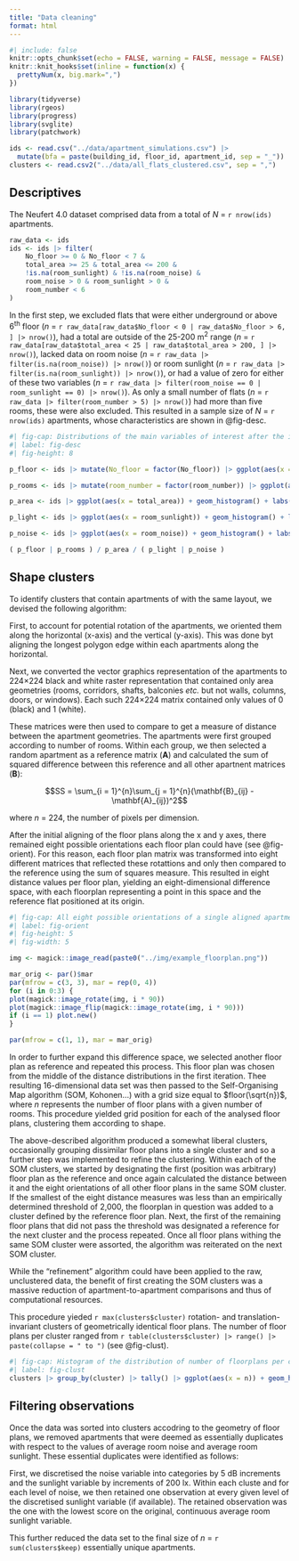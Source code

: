 ```yaml
---
title: "Data cleaning"
format: html
---
```



```r
#| include: false
knitr::opts_chunk$set(echo = FALSE, warning = FALSE, message = FALSE)
knitr::knit_hooks$set(inline = function(x) {
  prettyNum(x, big.mark=",")
})

library(tidyverse)
library(rgeos)
library(progress)
library(svglite)
library(patchwork)
```

```r
ids <- read.csv("../data/apartment_simulations.csv") |>
  mutate(bfa = paste(building_id, floor_id, apartment_id, sep = "_"))
clusters <- read.csv2("../data/all_flats_clustered.csv", sep = ",")
```


## Descriptives

The Neufert 4.0 dataset comprised data from a total of _N_ = `r nrow(ids)` apartments.

```r
raw_data <- ids
ids <- ids |> filter(
    No_floor >= 0 & No_floor < 7 &
    total_area >= 25 & total_area <= 200 &
    !is.na(room_sunlight) & !is.na(room_noise) &
    room_noise > 0 & room_sunlight > 0 &
    room_number < 6
)
```

In the first step, we excluded flats that were either underground or above 6^th^ floor (_n_ = `r raw_data[raw_data$No_floor < 0 | raw_data$No_floor > 6, ] |> nrow()`), had a total are outside of the 25-200 m^2^ range (_n_ = `r raw_data[raw_data$total_area < 25 | raw_data$total_area > 200, ] |> nrow()`), lacked data on room noise (_n_ = `r raw_data |> filter(is.na(room_noise)) |> nrow()`) or room sunlight (_n_ = `r raw_data |> filter(is.na(room_sunlight)) |> nrow()`), or had a value of zero for either of these two variables (_n_ = `r raw_data |> filter(room_noise == 0 | room_sunlight == 0) |> nrow()`). As only a small number of flats (_n_ = `r raw_data |> filter(room_number > 5) |> nrow()`) had more than five rooms, these were also excluded. This resulted in a sample size of _N_ = `r nrow(ids)` apartments, whose characteristics are shown in @fig-desc.

```r
#| fig-cap: Distributions of the main variables of interest after the initial data cleaning.
#| label: fig-desc 
#| fig-height: 8

p_floor <- ids |> mutate(No_floor = factor(No_floor)) |> ggplot(aes(x = No_floor)) + geom_bar() + labs(x = "Floor")

p_rooms <- ids |> mutate(room_number = factor(room_number)) |> ggplot(aes(x = room_number)) + geom_bar() + labs(x = "Number of rooms")

p_area <- ids |> ggplot(aes(x = total_area)) + geom_histogram() + labs(x = "Total area (m2)")

p_light <- ids |> ggplot(aes(x = room_sunlight)) + geom_histogram() + labs(x = "Average room sunlight (klx)")

p_noise <- ids |> ggplot(aes(x = room_noise)) + geom_histogram() + labs(x = "Average room noise (dB)")

( p_floor | p_rooms ) / p_area / ( p_light | p_noise )
```

## Shape clusters

To identify clusters that contain apartments of with the same layout, we devised the following algorithm:

First, to account for potential rotation of the apartments, we oriented them along the horizontal (x-axis) and the vertical (y-axis). This was done byt aligning the longest polygon edge within each apartments along the horizontal.

Next, we converted the vector graphics representation of the apartments to 224&times;224 black and white raster representation that contained only area geometries (rooms, corridors, shafts, balconies _etc._ but not walls, columns, doors, or windows). Each such 224&times;224 matrix contained only values of 0 (black) and 1 (white).

These matrices were then used to compare to get a measure of distance between the apartment geometries. The apartments were first grouped according to number of rooms. Within each group, we then selected a random apartment as a reference matrix ($\mathbf{A}$) and calculated the sum of squared difference between this reference and all other apartnent matrices ($\mathbf{B}$):

$$SS = \sum_{i = 1}^{n}\sum_{j = 1}^{n}(\mathbf{B}_{ij} - \mathbf{A}_{ij})^2$$

where $n$ = 224, the number of pixels per dimension.

After the initial aligning of the floor plans along the x and y axes, there remained eight possible orientations each floor plan could have (see @fig-orient). For this reason, each floor plan matrix was transformed into eight different matrices that reflected these rotattions and only then compared to the reference using the sum of squares measure. This resulted in eight distance values per floor plan, yielding an eight-dimensional difference space, with each floorplan representing a point in this space and the reference flat positioned at its origin.


```r
#| fig-cap: All eight possible orientations of a single aligned apartment representation
#| label: fig-orient 
#| fig-height: 5
#| fig-width: 5

img <- magick::image_read(paste0("../img/example_floorplan.png"))

mar_orig <- par()$mar
par(mfrow = c(3, 3), mar = rep(0, 4))
for (i in 0:3) {
plot(magick::image_rotate(img, i * 90))
plot(magick::image_flip(magick::image_rotate(img, i * 90)))
if (i == 1) plot.new()
}

par(mfrow = c(1, 1), mar = mar_orig)
```

In order to further expand this difference space, we selected another floor plan as reference and repeated this process. This floor plan was chosen from the middle of the distance distributions in the first iteration. Thee resulting 16-dimensional data set was then passed to the Self-Organising Map algorithm (SOM, Kohonen...) with a grid size equal to $floor(\sqrt{n})$, where $n$ represents the number of floor plans with a given number of rooms. This procedure yielded grid position for each of the analysed floor plans, clustering them according to shape.

The above-described algorithm produced a somewhat liberal clusters, occasionally grouping dissimilar floor plans into a single cluster and so a further step was implemented to refine the clustering. Within each of the SOM clusters, we started by designating the first (position was arbitrary) floor plan as the reference and once again calculated the distance between it and the eight orientations of all other floor plans in the same SOM cluster. If the smallest of the eight distance measures was less than an empirically determined threshold of 2,000, the floorplan in question was added to a cluster defined by the reference floor plan. Next, the first of the remaining floor plans that did not pass the threshold was designated a reference for the next cluster and the process repeated. Once all floor plans withing the same SOM cluster were assorted, the algorithm was reiterated on the next SOM cluster.

While the "refinement" algorithm could have been applied to the raw, unclustered data, the benefit of first creating the SOM clusters was a massive reduction of apartment-to-apartment comparisons and thus of computational resources.

This procedure yieded `r max(clusters$cluster)` rotation- and translation-invariant clusters of geometrically identical floor plans. The number of floor plans per cluster ranged from `r table(clusters$cluster) |> range() |> paste(collapse = " to ")` (see @fig-clust).


```r
#| fig-cap: Histogram of the distribution of number of floorplans per cluster
#| label: fig-clust
clusters |> group_by(cluster) |> tally() |> ggplot(aes(x = n)) + geom_histogram() + labs(x = "Number of floor plans per cluster")
```

## Filtering observations

Once the data was sorted into clusters accodring to the geometry of floor plans, we removed apartments that were deemed as essentially duplicates with respect to the values of average room noise and average room sunlight. These essential duplicates were identified as follows:

First, we discretised the noise variable into categories by 5 dB increments and the sunlight variable by increments of 200 lx.
Within each cluste and for each level of noise, we then retained one observation at every given level of the discretised sunlight variable (if available). The retained observation was the one with the lowest score on the original, continuous average room sunlight variable.

This further reduced the data set to the final size of _n_ = `r sum(clusters$keep)` essentially unique apartments.

